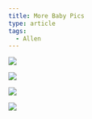 ```yaml
---
title: More Baby Pics
type: article
tags:
  - Allen
---
```


![](/myblogpics/babyonbed01.jpg)

![](/myblogpics/babyonbed02.jpg)

![](/myblogpics/rachelholdingbaby01.jpg)

![](/myblogpics/rachelholdingbaby02.jpg)
